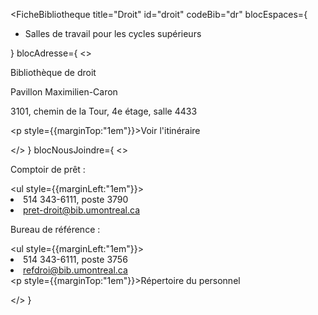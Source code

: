 
<FicheBibliotheque
  title="Droit"
  id="droit"
  codeBib="dr"
  blocEspaces={
    <ul>
      <li><Link to="#">Salles de travail pour les cycles supérieurs</Link></li>
    </ul>
  }
  blocAdresse={
    <>
      <p>Bibliothèque de droit</p>
      <p>Pavillon Maximilien-Caron</p>
      <p>3101, chemin de la Tour, 4e étage, salle 4433</p>
      <p style={{marginTop:"1em"}}><Link to="https://www.google.com/maps?ll=45.498692,-73.616975&z=15&t=m&hl=en&gl=US&mapclient=embed&q=Pavillon+Maximilien-Caron+3101+Tour+Rd+Montreal,+QC+H3T+1N8" Icon={ArrowSquareOutIcon}>Voir l'itinéraire</Link></p>
    </>
  }
  blocNousJoindre={
    <>
      <p>Comptoir de prêt&nbsp;:</p>
      <ul style={{marginLeft:"1em"}}><li>514 343-6111, poste 3790</li>
      <li><Link to="mailto:pret-droit@bib.umontreal.ca">pret-droit@bib.umontreal.ca</Link></li></ul>
      <p>Bureau de référence&nbsp;:</p>
            <ul style={{marginLeft:"1em"}}><li>514 343-6111, poste 3756</li>
      <li><Link to="mailto:refdroi@bib.umontreal.ca">refdroi@bib.umontreal.ca</Link></li></ul>
      <p style={{marginTop:"1em"}}><Link to="../nous-joindre/notre-equipe" Icon>Répertoire du personnel</Link></p>
    </>
  }
>

</FicheBibliotheque>
